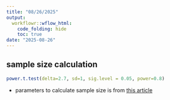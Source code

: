 ```yaml
---
title: "08/26/2025"
output:
  workflowr::wflow_html:
    code_folding: hide
    toc: true
date: "2025-08-26"
---
```




## sample size calculation 



```r
power.t.test(delta=2.7, sd=1, sig.level = 0.05, power=0.8)
```




* parameters to calculate sample size is from [this article](https://pubmed.ncbi.nlm.nih.gov/40036836/)